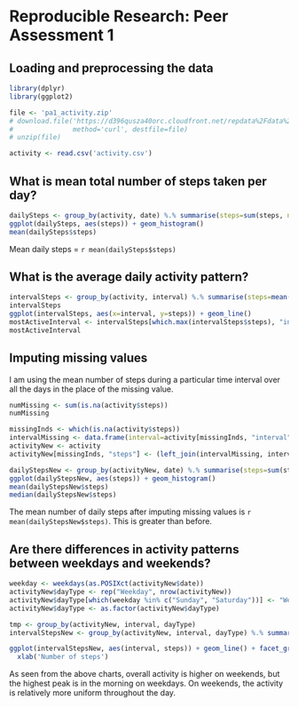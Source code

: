 # Reproducible Research: Peer Assessment 1


## Loading and preprocessing the data
```r
library(dplyr)
library(ggplot2)

file <- 'pa1_activity.zip'
# download.file('https://d396qusza40orc.cloudfront.net/repdata%2Fdata%2Factivity.zip',
#               method='curl', destfile=file)
# unzip(file)

activity <- read.csv('activity.csv')
```

## What is mean total number of steps taken per day?
```r
dailySteps <- group_by(activity, date) %.% summarise(steps=sum(steps, na.rm=T))
ggplot(dailySteps, aes(steps)) + geom_histogram()
mean(dailySteps$steps)
```

Mean daily steps = `r mean(dailySteps$steps)`

## What is the average daily activity pattern?
```r
intervalSteps <- group_by(activity, interval) %.% summarise(steps=mean(steps, na.rm=T))
intervalSteps
ggplot(intervalSteps, aes(x=interval, y=steps)) + geom_line()
mostActiveInterval <- intervalSteps[which.max(intervalSteps$steps), "interval"]
mostActiveInterval
```

## Imputing missing values
I am using the mean number of steps during a particular time interval over all the days in the place of the missing value.

```r
numMissing <- sum(is.na(activity$steps))
numMissing

missingInds <- which(is.na(activity$steps))
intervalMissing <- data.frame(interval=activity[missingInds, "interval"])
activityNew <- activity
activityNew[missingInds, "steps"] <- (left_join(intervalMissing, intervalSteps, by="interval"))$steps

dailyStepsNew <- group_by(activityNew, date) %.% summarise(steps=sum(steps, na.rm=T))
ggplot(dailyStepsNew, aes(steps)) + geom_histogram()
mean(dailyStepsNew$steps)
median(dailyStepsNew$steps)
```

The mean number of daily steps after imputing missing values is `r mean(dailyStepsNew$steps)`. This is greater than before.

## Are there differences in activity patterns between weekdays and weekends?
```r
weekday <- weekdays(as.POSIXct(activityNew$date))
activityNew$dayType <- rep("Weekday", nrow(activityNew))
activityNew$dayType[which(weekday %in% c("Sunday", "Saturday"))] <- "Weekend"
activityNew$dayType <- as.factor(activityNew$dayType)

tmp <- group_by(activityNew, interval, dayType)
intervalStepsNew <- group_by(activityNew, interval, dayType) %.% summarise(steps=mean(steps, na.rm=T))

ggplot(intervalStepsNew, aes(interval, steps)) + geom_line() + facet_grid(dayType~.) +
  xlab('Number of steps')
```

As seen from the above charts, overall activity is higher on weekends, but the highest peak is in the morning on weekdays. On weekends, the activity is relatively more uniform throughout the day.